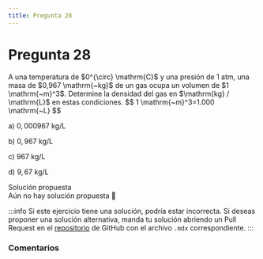 ```yaml
---
title: Pregunta 28
---
```



# Pregunta 28

<div className="exercise">
A una temperatura de $0^{\circ} \mathrm{C}$ y una presión de 1 atm, una masa de $0,967 \mathrm{~kg}$ de un gas ocupa un volumen de $1 \mathrm{~m}^3$. Determine la densidad del gas en $\mathrm{kg} / \mathrm{L}$ en estas condiciones.
$$
1 \mathrm{~m}^3=1.000 \mathrm{~L}
$$

a) $0,000967 \mathrm{~kg} / \mathrm{L}$

b) $0,967 \mathrm{~kg} / \mathrm{L}$

c) $967 \mathrm{~kg} / \mathrm{L}$

d) $9,67 \mathrm{~kg} / \mathrm{L}$
</div>

<MDXDetails>
<summary>Solución propuesta</summary>

<div className="exercise">
Aún no hay solución propuesta 🥲
</div>

:::info
Si este ejercicio tiene una solución, podría estar incorrecta. Si deseas proponer una solución alternativa, manda tu solución abriendo
un Pull Request en el [repositorio](https://github.com/crow-rojas/apuntes-fundamentals/pulls) de GitHub con el archivo
`.mdx` correspondiente.
:::

</MDXDetails>

### Comentarios

<Disqus
  url="https://crow-rojas.github.io/apuntes-fundamentals/docs/science/chemistry/exercises/2024-2/p28"
  identifier="docs/science/chemistry/exercises/2024-2/p28"
  title="2024-2 Quimica - Pregunta 28"
/>
